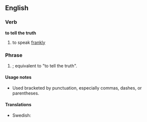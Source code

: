 ==English==

===Verb===
'''to tell the truth'''
# {{rfd-sense}} to speak [[frankly]]

===Phrase===
{{infl|en|phrase|head=[[tell]] [[the]] [[truth]]}}

# {{idiom}} {{non-gloss definition|Used to positively assert the frank honesty of an associated statement of set of statements}}; equivalent to "to tell the truth".

====Usage notes====
*Used bracketed by punctuation, especially commas, dashes, or parentheses.

====Translations====
* Swedish: {{t|sv|ärligt talat}}